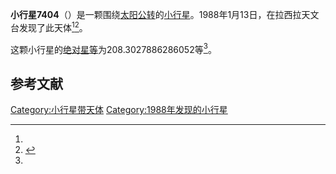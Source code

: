 {{Infobox planet
| bgcolour = #FFFFC0
| name = 7404
| symbol = 
| image = 
| caption = 
| discovery = yes
| discovery_ref = 
| discoverer = {{link-en|亨利·德波鸿诺|Henri Debehogne}}
| discovery_site = [[拉西拉天文台|拉西拉天文台]] 
| discovered = 1988年1月13日
| designations = yes
| mp_name = 
| named_after = 
| alt_names = 1988 AA5/ 1982 SN12 / 1982 SR12
| mp_category = [[主带小行星|主带小行星]]
| orbit_ref = <ref name="a">[http://ssd.jpl.nasa.gov/sbdb.cgi?sstr=7404 7404] {{Wayback|url=http://ssd.jpl.nasa.gov/sbdb.cgi?sstr=7404 |date=20210827022429 }}，小行星數據庫瀏覽器（JPL Small-Body Database Browser）－[[美国国家航空航天局|美国国家航空航天局]]喷气推进实验室</ref>
| epoch = 2456400.5 (2013年4月18日更新)
| aphelion = {{convert|3.586920288526259|AU|km|3|abbr=on|lk=out}}
| perihelion = {{convert|2.004655356242133|AU|km|3|abbr=on}}
| semimajor = {{convert|2.795787822384196|AU|km|3|abbr=on}}
| eccentricity = 0.282973
| period = 1707.47652 [[日|日]]<br />4.67[[儒略年|儒略年]]
| avg_speed = 
| inclination = 6.577821201129955
| asc_node = 192.6609805126374
| mean_anomaly = 
| arg_peri = 208.3027886286052
| satellites = 
| physical_characteristics = yes
| dimensions = 
| mass = 
| density = 
| surface_grav = 
| escape_velocity = 
| sidereal_day = 
| axial_tilt = 
| pole_ecliptic_lat = 
| pole_ecliptic_lon = 
| albedo = 
| temperatures= 
| temp_name1 = 
| mean_temp_1 = 
| max_temp_1 = 
| temp_name2 = 
| max_temp_2 = 
| spectral_type = 
| abs_magnitude = 208.3027886286052
}}

'''小行星7404'''（{{lang-en|7404}}）是一颗围绕[[太阳|太阳]][[公转|公转]]的[[小行星|小行星]]。1988年1月13日，{{link-en|亨利·德波鸿诺|Henri Debehogne}}在拉西拉天文台发现了此天体<ref name="a" /><ref>{{cite news|title=小行星列表|url=http://cfa-www.harvard.edu/iau/lists/NumberedMPs.txt|accessdate=2013-07-08|newspaper=哈佛大学|archive-date=2008-05-17|archive-url=https://web.archive.org/web/20080517010638/http://cfa-www.harvard.edu/iau/lists/NumberedMPs.txt|dead-url=no}}</ref>。

这颗小行星的[[绝对星等|绝对星等]]为208.3027886286052等<ref name="a" />。

==参考文献==
{{reflist}}
{{Minor Planet Number|[[小行星7403|小行星7403]]|[[小行星7405|小行星7405]]}}

{{小天体}}

[[Category:小行星带天体|Category:小行星带天体]]
[[Category:1988年发现的小行星|Category:1988年发现的小行星]]

{{asteroid-stub}}